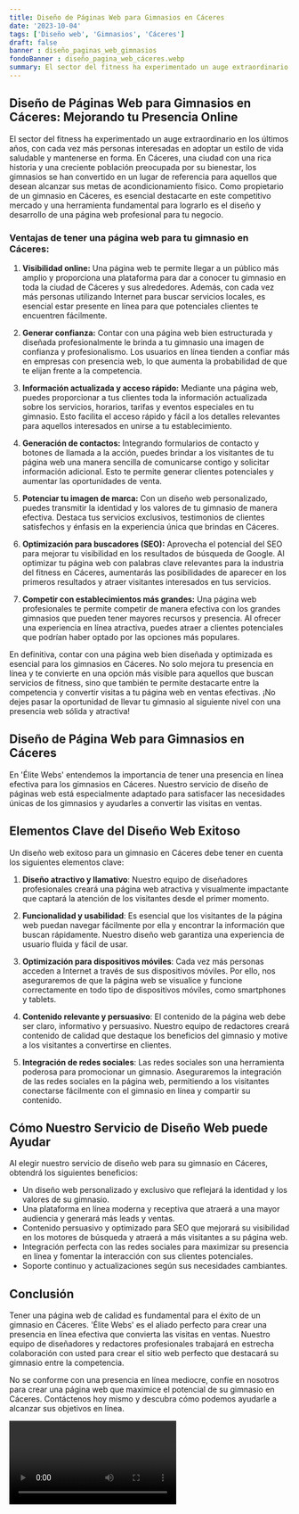 ```yaml
---
title: Diseño de Páginas Web para Gimnasios en Cáceres
date: '2023-10-04'
tags: ['Diseño web', 'Gimnasios', 'Cáceres']
draft: false
banner : diseño_paginas_web_gimnasios
fondoBanner : diseño_pagina_web_cáceres.webp
summary: El sector del fitness ha experimentado un auge extraordinario en los últimos años, con cada vez más personas interesadas en adoptar un estilo de vida saludable y mantenerse en forma. En Cáceres, una ciudad con una rica historia y una creciente población preocupada por su bienestar, los gimnasios se han convertido en un lugar de referencia para aquellos que desean alcanzar sus metas de acondicionamiento físico. Como propietario de un gimnasio en Cáceres, es esencial destacarte en este competitivo mercado y una herramienta fundamental para lograrlo es el diseño y desarrollo de una página web profesional para tu negocio.
---
```


## **Diseño de Páginas Web para Gimnasios en Cáceres: Mejorando tu Presencia Online**

El sector del fitness ha experimentado un auge extraordinario en los últimos años, con cada vez más personas interesadas en adoptar un estilo de vida saludable y mantenerse en forma. En Cáceres, una ciudad con una rica historia y una creciente población preocupada por su bienestar, los gimnasios se han convertido en un lugar de referencia para aquellos que desean alcanzar sus metas de acondicionamiento físico. Como propietario de un gimnasio en Cáceres, es esencial destacarte en este competitivo mercado y una herramienta fundamental para lograrlo es el diseño y desarrollo de una página web profesional para tu negocio.

### Ventajas de tener una página web para tu gimnasio en Cáceres:

1. **Visibilidad online:** Una página web te permite llegar a un público más amplio y proporciona una plataforma para dar a conocer tu gimnasio en toda la ciudad de Cáceres y sus alrededores. Además, con cada vez más personas utilizando Internet para buscar servicios locales, es esencial estar presente en línea para que potenciales clientes te encuentren fácilmente.

2. **Generar confianza:** Contar con una página web bien estructurada y diseñada profesionalmente le brinda a tu gimnasio una imagen de confianza y profesionalismo. Los usuarios en línea tienden a confiar más en empresas con presencia web, lo que aumenta la probabilidad de que te elijan frente a la competencia.

3. **Información actualizada y acceso rápido:** Mediante una página web, puedes proporcionar a tus clientes toda la información actualizada sobre los servicios, horarios, tarifas y eventos especiales en tu gimnasio. Esto facilita el acceso rápido y fácil a los detalles relevantes para aquellos interesados en unirse a tu establecimiento.

4. **Generación de contactos:** Integrando formularios de contacto y botones de llamada a la acción, puedes brindar a los visitantes de tu página web una manera sencilla de comunicarse contigo y solicitar información adicional. Esto te permite generar clientes potenciales y aumentar las oportunidades de venta.

5. **Potenciar tu imagen de marca:** Con un diseño web personalizado, puedes transmitir la identidad y los valores de tu gimnasio de manera efectiva. Destaca tus servicios exclusivos, testimonios de clientes satisfechos y énfasis en la experiencia única que brindas en Cáceres.

6. **Optimización para buscadores (SEO):** Aprovecha el potencial del SEO para mejorar tu visibilidad en los resultados de búsqueda de Google. Al optimizar tu página web con palabras clave relevantes para la industria del fitness en Cáceres, aumentarás las posibilidades de aparecer en los primeros resultados y atraer visitantes interesados en tus servicios.

7. **Competir con establecimientos más grandes:** Una página web profesionales te permite competir de manera efectiva con los grandes gimnasios que pueden tener mayores recursos y presencia. Al ofrecer una experiencia en línea atractiva, puedes atraer a clientes potenciales que podrían haber optado por las opciones más populares.

En definitiva, contar con una página web bien diseñada y optimizada es esencial para los gimnasios en Cáceres. No solo mejora tu presencia en línea y te convierte en una opción más visible para aquellos que buscan servicios de fitness, sino que también te permite destacarte entre la competencia y convertir visitas a tu página web en ventas efectivas. ¡No dejes pasar la oportunidad de llevar tu gimnasio al siguiente nivel con una presencia web sólida y atractiva!

<GifSeo />

<Cta />

## Diseño de Página Web para Gimnasios en Cáceres

En 'Élite Webs' entendemos la importancia de tener una presencia en línea efectiva para los gimnasios en Cáceres. Nuestro servicio de diseño de páginas web está especialmente adaptado para satisfacer las necesidades únicas de los gimnasios y ayudarles a convertir las visitas en ventas. 

## Elementos Clave del Diseño Web Exitoso

Un diseño web exitoso para un gimnasio en Cáceres debe tener en cuenta los siguientes elementos clave:

1. **Diseño atractivo y llamativo**: Nuestro equipo de diseñadores profesionales creará una página web atractiva y visualmente impactante que captará la atención de los visitantes desde el primer momento.

2. **Funcionalidad y usabilidad**: Es esencial que los visitantes de la página web puedan navegar fácilmente por ella y encontrar la información que buscan rápidamente. Nuestro diseño web garantiza una experiencia de usuario fluida y fácil de usar.

3. **Optimización para dispositivos móviles**: Cada vez más personas acceden a Internet a través de sus dispositivos móviles. Por ello, nos aseguraremos de que la página web se visualice y funcione correctamente en todo tipo de dispositivos móviles, como smartphones y tablets.

4. **Contenido relevante y persuasivo**: El contenido de la página web debe ser claro, informativo y persuasivo. Nuestro equipo de redactores creará contenido de calidad que destaque los beneficios del gimnasio y motive a los visitantes a convertirse en clientes.

5. **Integración de redes sociales**: Las redes sociales son una herramienta poderosa para promocionar un gimnasio. Aseguraremos la integración de las redes sociales en la página web, permitiendo a los visitantes conectarse fácilmente con el gimnasio en línea y compartir su contenido.

## Cómo Nuestro Servicio de Diseño Web puede Ayudar

Al elegir nuestro servicio de diseño web para su gimnasio en Cáceres, obtendrá los siguientes beneficios:

- Un diseño web personalizado y exclusivo que reflejará la identidad y los valores de su gimnasio.
- Una plataforma en línea moderna y receptiva que atraerá a una mayor audiencia y generará más leads y ventas.
- Contenido persuasivo y optimizado para SEO que mejorará su visibilidad en los motores de búsqueda y atraerá a más visitantes a su página web.
- Integración perfecta con las redes sociales para maximizar su presencia en línea y fomentar la interacción con sus clientes potenciales.
- Soporte continuo y actualizaciones según sus necesidades cambiantes.

## Conclusión

Tener una página web de calidad es fundamental para el éxito de un gimnasio en Cáceres. 'Élite Webs' es el aliado perfecto para crear una presencia en línea efectiva que convierta las visitas en ventas. Nuestro equipo de diseñadores y redactores profesionales trabajará en estrecha colaboración con usted para crear el sitio web perfecto que destacará su gimnasio entre la competencia.

No se conforme con una presencia en línea mediocre, confíe en nosotros para crear una página web que maximice el potencial de su gimnasio en Cáceres. Contáctenos hoy mismo y descubra cómo podemos ayudarle a alcanzar sus objetivos en línea.

<Video />

<CtaBot job='Gimnasios' city='Cáceres'/>

<Gmaps query='Cáceres+españa+maps' />